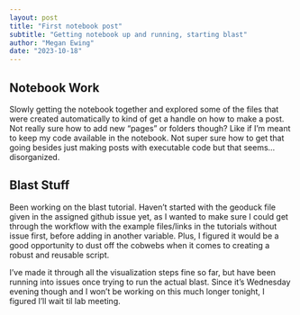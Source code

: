 ```yaml
---
layout: post
title: "First notebook post"
subtitle: "Getting notebook up and running, starting blast"
author: "Megan Ewing"
date: "2023-10-18"
---
```


## **Notebook Work**

Slowly getting the notebook together and explored some of the files that were created automatically to kind of get a handle on how to make a post. Not really sure how to add new "pages" or folders though? Like if I'm meant to keep my code available in the notebook. Not super sure how to get that going besides just making posts with executable code but that seems...disorganized.

## **Blast Stuff**

Been working on the blast tutorial. Haven't started with the geoduck file given in the assigned github issue yet, as I wanted to make sure I could get through the workflow with the example files/links in the tutorials without issue first, before adding in another variable. Plus, I figured it would be a good opportunity to dust off the cobwebs when it comes to creating a robust and reusable script.

I've made it through all the visualization steps fine so far, but have been running into issues once trying to run the actual blast. Since it's Wednesday evening though and I won't be working on this much longer tonight, I figured I'll wait til lab meeting.
